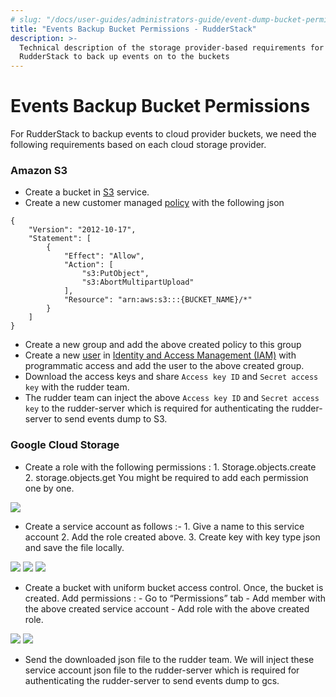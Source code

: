 ```yaml
---
# slug: "/docs/user-guides/administrators-guide/event-dump-bucket-permission"
title: "Events Backup Bucket Permissions - RudderStack"
description: >-
  Technical description of the storage provider-based requirements for
  RudderStack to back up events on to the buckets
---
```


# Events Backup Bucket Permissions

For RudderStack to backup events to cloud provider buckets, we need the following requirements based on each cloud storage provider.

### Amazon S3

- Create a bucket in [S3](https://aws.amazon.com/s3/) service.
- Create a new customer managed [policy](https://docs.aws.amazon.com/IAM/latest/UserGuide/tutorial_managed-policies.html) with the following json

```text
{
    "Version": "2012-10-17",
    "Statement": [
        {
            "Effect": "Allow",
            "Action": [
                "s3:PutObject",
                "s3:AbortMultipartUpload"
            ],
            "Resource": "arn:aws:s3:::{BUCKET_NAME}/*"
        }
    ]
}
```

- Create a new group and add the above created policy to this group
- Create a new [user](https://docs.aws.amazon.com/IAM/latest/UserGuide/id_users_create.html) in [Identity and Access Management \(IAM\)](https://console.aws.amazon.com/iam) with programmatic access and add the user to the above created group.
- Download the access keys and share `Access key ID` and `Secret access key` with the rudder team.
- The rudder team can inject the above `Access key ID` and `Secret access key` to the rudder-server which is required for authenticating the rudder-server to send events dump to S3.

### Google Cloud Storage

- Create a role with the following permissions : 1. Storage.objects.create 2. storage.objects.get You might be required to add each permission one by one.

<img src="../../../images/assets/screenshot-2020-08-05-at-11.38.37-am.png" />

- Create a service account as follows :- 1. Give a name to this service account 2. Add the role created above. 3. Create key with key type json and save the file locally.

<img src="../../../images/assets/screenshot-2020-08-05-at-11.40.12-am (2) (2) (2) (2) (2) (2) (2) (2) (2) (2) (2) (2) (1).png" />

<img src="../../../images/assets/screenshot-2020-08-05-at-11.41.24-am.png" />

<img src="../../../images/assets/screenshot-2020-08-05-at-11.49.10-am.png" />

- Create a bucket with uniform bucket access control. Once, the bucket is created. Add permissions : - Go to “Permissions” tab - Add member with the above created service account - Add role with the above created role.

<img src="../../../images/assets/screenshot-2020-08-05-at-11.52.07-am.png" />

<img src="../../../images/assets/screenshot-2020-08-05-at-11.53.34-am.png" />

- Send the downloaded json file to the rudder team. We will inject these service account json file to the rudder-server which is required for authenticating the rudder-server to send events dump to gcs.
